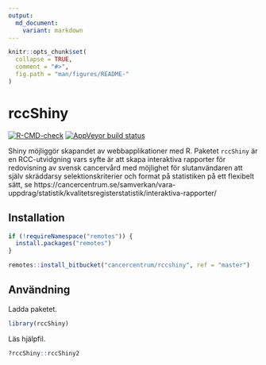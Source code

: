 ```yaml
---
output:
  md_document:
    variant: markdown
---
```


```r
knitr::opts_chunk$set(
  collapse = TRUE,
  comment = "#>",
  fig.path = "man/figures/README-"
)
```

# rccShiny

[![R-CMD-check](https://github.com/cancercentrum/rccshiny/actions/workflows/R-CMD-check.yaml/badge.svg)](https://github.com/cancercentrum/rccshiny/actions/workflows/R-CMD-check.yaml)
[![AppVeyor build status](https://ci.appveyor.com/api/projects/status/h81m5d2ie1p7tqt2/branch/develop?svg=true)](https://ci.appveyor.com/project/oc1lojo/rccshiny)

Shiny möjliggör skapandet av webbapplikationer med R. 
Paketet `rccShiny` är en RCC-utvidgning vars syfte är att skapa interaktiva rapporter för redovisning av svensk cancervård med möjlighet för slutanvändaren att själv skräddarsy selektionskriterier och format på statistiken på ett flexibelt sätt, 
se https://cancercentrum.se/samverkan/vara-uppdrag/statistik/kvalitetsregisterstatistik/interaktiva-rapporter/

## Installation

```r
if (!requireNamespace("remotes")) {
  install.packages("remotes")
}

remotes::install_bitbucket("cancercentrum/rccshiny", ref = "master")
```

## Användning

Ladda paketet.

```r
library(rccShiny)
```

Läs hjälpfil.

```r
?rccShiny::rccShiny2
```
